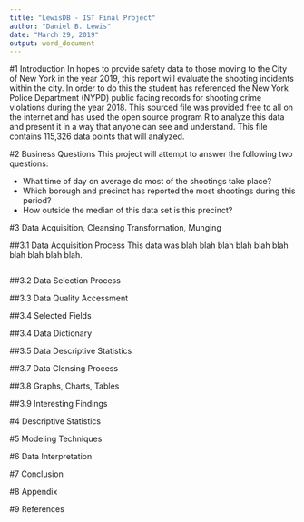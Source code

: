 ```yaml
---
title: "LewisDB - IST Final Project"
author: "Daniel B. Lewis"
date: "March 29, 2019"
output: word_document
---
```


#1 Introduction
In hopes to provide safety data to those moving to the City of New York in the year 2019, this report will evaluate the shooting incidents within the city. In order to do this the student has referenced the New York Police Department (NYPD) public facing records for shooting crime violations during the year 2018. This sourced file was provided free to all on the internet and has used the open source program R to analyze this data and present it in a way that anyone can see and understand.  This file contains 115,326 data points that will analyzed. 

#2 Business Questions
This project will attempt to answer the following two questions:

*	What time of day on average do most of the shootings take place?
* Which borough and precinct has reported the most shootings during this period?
*	How outside the median of this data set is this precinct?

#3 Data Acquisition, Cleansing Transformation, Munging

##3.1 Data Acquisition Process
  This data was blah blah blah blah blah blah blah blah blah blah. 

```r

```


##3.2 Data Selection Process

##3.3 Data Quality Accessment

##3.4 Selected Fields

##3.4 Data Dictionary

##3.5 Data Descriptive Statistics

##3.7 Data Clensing Process

##3.8 Graphs, Charts, Tables

##3.9 Interesting Findings

#4 Descriptive Statistics

#5 Modeling Techniques

#6 Data Interpretation

#7 Conclusion

#8 Appendix

#9 References
